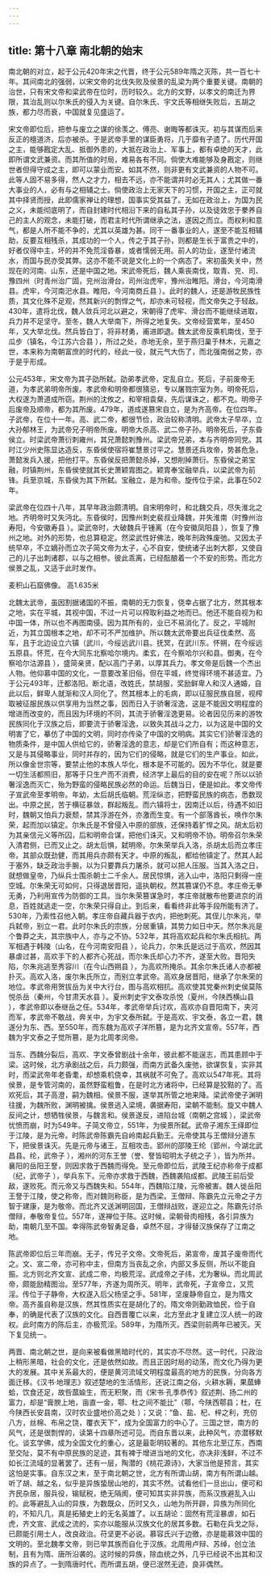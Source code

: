 ```yaml
---
---
---
```

title: 第十八章 南北朝的始末
---




南北朝的对立，起于公元420年宋之代晋，终于公元589年隋之灭陈，共一百七十年。其间南北的强弱，以宋文帝的北伐失败及侯景的乱梁为两个重要关键。南朝的治世，只有宋文帝和梁武帝在位时，历时较久。北方的文野，以孝文的南迁为界限，其治乱则以尔朱氏的侵入为关键。自尔朱氏、宇文氏等相继失败后，五胡之族，都力尽而衰，中国就复见盛运了。

宋文帝即位后，把参与废立之谋的徐羡之、傅亮、谢晦等都诛灭。初与其谋而后来反正的檀道济，后亦被杀。于是武帝手里的谋臣勇将，几于靡有孑遗了。历代开国之主，能够戡定大乱、抵御外患的，大抵在政治上、军事上，都有卓绝的天才，此即所谓文武兼资。而其所值的时局，难易各有不同。倘使大难能够及身戡定，则继世者但得守成之主，即可以蒙业而安。如其不然，则非更有文武兼资的人物不可。此等人固不易多得，然人之才力，相去不远，亦不能谓并时必无其人；尤其做一番大事业的人，必有与之相辅之士。倘使政治上无家天下的习惯，开国之主，正可就其中择贤而授，此即儒家禅让的理想，国事实受其益了。无如在政治上，为国为民之义，未能彻底明了，而自封建时代相沿下来的自私其子孙，以及徒效忠于豢养自己的主人的观念，未能打破，而君主时代所谓继承之法，遂因之而立。而权利和意气，都是人所不能不争的，尤其以英雄为甚。同干一番事业的人，遂至不能互相辅助，反要互相残杀，其成功的一个人，传之于其子孙，则都是生长于富贵之中的，好者仅得中主，坏的并不免荒淫昏暴，或者懦弱无用。前人的功业，遂至付诸流水，而国与民亦受其弊。这亦不能不说是文化上的一个病态了。宋初虽失关中，然现在的河南、山东，还是中国之地。宋武帝死后，魏人乘丧南伐，取青、兖、司、豫四州（时青州治广固，兖州治滑台，司州治虎牢，豫州治睢阳。滑台，今河南滑县。虎牢，今河南汜水县。睢阳，今河南商丘县 ）。此时的魏人，还是游牧民族性质，其文化殊不足观，然其新兴的剽悍之气，却亦未可轻视，而文帝失之于轻敌。430年，遣将北伐，魏人敛兵河北以避之，宋朝得了虎牢、滑台而不能继续进取，兵力并不足坚守。至冬，魏人大举南下，所得之地复失。文帝经营累年，至450年，又大举北伐。然兵皆白丁，将非材勇，甫进即退。魏太武帝反乘机南伐，至于瓜步（镇名，今江苏六合县 ），所过之处，赤地无余，至于燕归巢于林木，元嘉之世，本来称为南朝富庶的时代的，经此一役，就元气大伤了，而北强南弱之势，亦于是乎形成。

公元453年，宋文帝为其子劭所弑。劭弟孝武帝，定乱自立。死后，子前废帝无道，为孝武弟明帝所废。孝武帝和明帝都很猜忌，专以屠戮宗室为务。明帝死后，大权遂为萧道成所窃。荆州的沈攸之，和宰相袁粲，先后谋诛之，都不克。明帝子后废帝及顺帝，都为其所废。479年，道成遂篡宋自立，是为齐高帝。在位四年。子武帝，在位十一年。高、武二帝，都很节俭，政治较称清明。武帝太子早卒，立大孙郁林王，为武帝兄子明帝所废。明帝大杀高、武二帝子孙。明帝死后，子东昏侯立。时梁武帝萧衍刺雍州，其兄萧懿刺豫州。梁武帝兄弟，本与齐明帝同党。其时江少州史陈显达造反，东昏侯使宿将崔慧景讨平之。慧景还兵攻帝，势甚危急，萧懿发兵入援，把他打平。东昏侯反把萧懿杀掉，又想削掉萧衍。东昏侯之弟宝融，时镇荆州，东昏侯使就其长史萧颖胄图之。颖胄奉宝融举兵，以梁武帝为前锋。兵至京城，东昏侯为其下所弑。宝融立，是为和帝。旋传位于梁，此事在502年。

梁武帝在位四十八年，其早年政治颇清明。自宋明帝时，和北魏交兵，尽失淮北之地。齐明帝时又失沔北。东昏侯时，因豫州刺史裴叔业降魏，并失淮南（时豫州治寿阳，今安徽寿县 ）。梁武帝时，大破魏兵于锺离（在今安徽凤阳县 ），恢复了豫州之地。对外的形势，也总算稳定。然梁武性好佛法，晚年刑政殊废弛。又因太子统早卒，不立嫡孙而立次子简文帝为太子，心不自安，使统诸子出刺大郡，又使自己的儿子出刺诸郡，以与之相参。彼此乖离，已经酝酿着一个不安的形势。而北方侯景之乱，又适于此时发作。

麦积山石窟佛像。 高1.635米



北魏太武帝，虽因割据诸国的不振，南朝的无力恢复，侥幸占据了北方，然其根本之地，实在平城，其视中国，不过一片可以榨取利益之地而已。他还不能自视为和中国一体，所以也不再图南侵。因为其所有的，业已不易消化了。反之，平城附近，为其立国根本之地，却不可不严加维护。所以魏太武帝要出兵征伐柔然、高车，且于北边设立六镇（武川，今绥远武川县。抚冥，在武川东。怀朔，在今绥远五原县。怀荒，在今大同东北察哈尔境内。柔玄，在今察哈尔兴和县。御夷，在今察哈尔沽源县 ），盛简亲贤，配以高门子弟，以厚其兵力。孝文帝是后魏一个杰出人物。他仰慕中国的文化，一意要改革旧俗。但在平城，终觉得环境不甚适宜。乃于公元493年，迁都洛阳。断北语，改姓氏，禁胡服，奖励鲜卑人和汉人通婚，自此以后，鲜卑人就渐和汉人同化了。然其根本上的毛病，即以征服民族自居，视榨取被征服民族以供享用为当然之事，因而日入于骄奢淫逸，这是不能因文明程度的增进而改变的，而且因为环境的不同，其流于骄奢淫逸更易。论者因见历来的游牧民族同化于汉族之后，即要流于骄奢淫逸，以致失其战斗之力，以为这是中国的文明害了它，摹仿了中国的文明，同时亦传染了中国的文明病。其实它们骄奢淫逸的物质条件，是中国人供给它的，骄奢淫逸的意志，却是它们所自有；而这种意志，又是与其侵略事业，同时并存的，因为它们的侵略，就是它们的生产事业。如此，所以像金世宗等，要禁止他的本族人华化，根本是不可能的。因为不华化，就是要一切生活都照旧，那等于只生产而不消费，经济学上最后的目的安在呢？所以以骄奢淫逸而灭亡，殆为野蛮的侵略民族必然的命运。后魏当日，便是如此。孝文帝传子宣武帝至孝明帝。年幼，太后胡氏临朝。荒淫纵恣，把野蛮民族的病态，悉数现出。中原之民，苦于横征暴敛，群起叛乱。而六镇将士，因南迁以后，待遇不如旧时，魏朝又怕兵力衰颓，禁其浮游在外，亦激而生变。有一个部落酋长，唤作尔朱荣，起而加以镇定。尔朱氏是不曾侵入中原的部族，还保持着犷悍之风。胡太后初为其亲信元义等所囚，后和明帝合谋，把他们诛灭。又和明帝不协。明帝召尔朱荣入清君侧，已而又止之。胡太后惧，弑明帝。尔朱荣举兵入洛，杀胡太后而立孝庄帝。其部众既劲健，而其用兵亦颇有天才。中原的叛乱，都给他镇定了。然其人起于塞外，缺乏政治手腕，以为只要靠兵力屠杀，就可以把人压服。当其入洛之日，就想做皇帝，乃纵兵士围杀朝士二千余人。居民惊惧，逃入山中，洛阳只剩得一座空城。尔朱荣无可如何，只得退居晋阳，遥执朝权。然其篡谋仍不息。孝庄帝无拳无勇，乃利用宣传为防御的工具。当尔朱荣篡谋急时，孝庄帝就散布他要进京的消息，百姓就逃走一空，尔朱荣只得自止。到后来，看看终非此等手段所能有济了。530年，乃索性召他入朝。孝庄帝自藏兵器于衣内，把他刺死。其侄儿尔朱兆，举兵弑帝，别立一君。此时尔朱氏的宗族，分居重镇，其势力如日中天。然尔朱兆是个鲁莽之夫，其宗族中人，亦与之不协。532年，其将高欢起兵和尔朱氏相抗。两军相遇于韩陵（山名，在今河南安阳县 ），论兵力，尔朱氏是远过于高欢，然因其暴虐过甚，高欢手下的人都齐心死战，而尔朱氏却心力不齐，遂至大败。晋阳失陷，尔朱兆逃至秀容川（在今山西朔县 ），为高欢所掩杀。其余尔朱氏诸人亦都被扑灭。高欢入洛，废尔朱氏所立，而别立孝武帝。高欢身居晋阳，继承了尔朱荣的地位。孝武帝用贺拔岳为关中大行台，图与高欢相抗。高欢使其党秦州刺史侯莫陈悦杀岳（秦州，今甘肃天水县 ）。夏州刺史宇文泰攻杀悦（夏州，今陕西横山县 ），孝武帝即以泰继岳之任。534年，孝武帝举兵讨欢，高欢亦自晋阳南下，夹河而军，孝武帝不敢战，奔关中，为宇文泰所弑。于是高欢、宇文泰，各立一君，魏遂分为东、西。至550年，而东魏为高欢子洋所篡，是为北齐文宣帝。557年，西魏为宇文泰之子觉所篡，是为北周孝闵帝。

当东、西魏分裂后，高欢、字文泰曾剧战十余年，彼此都不能逞志，而其患顾中于梁。这时候，北方承剧战之后，兵力颇强，而南方武备久废弛，欲谋恢复，实非其时，而梁武帝年老昏耄，却想乘机侥幸，其祸就不可免了。高欢以547年死。其将侯景，是专管河南的，虽然野蛮粗鲁，在是时北方诸将中，已经算是狡黠的了。高欢死后，其子高澄，嗣为魏相。侯景不服，遂举其所管之地来降。梁武帝使子渊明往援，为魏所败，渊明被擒。侯景逃入梁境，袭据寿阳，梁朝不能制。旋又中魏人反间之计，想牺牲侯景，与魏言和。侯景遂反，进陷台城（南朝之宫城 ），梁武帝忧愤而崩，时为549年。子简文帝立，551年，为侯景所弑。武帝子湘东王绎即位于江陵，是为元帝。时陈武帝陈霸先自岭南起兵勤王。元帝使其与王僧辩分道东下，把侯景诛灭。先是元帝与诸王，互相攻击。郢州的邵陵王纶（郢州，今湖北武昌县。纶，武帝子 ），湘州的河东王誉（誉、詧皆昭明太子统之子 ），皆为所并。襄阳的岳阳王詧，则因求救于西魏而得免。至元帝即位后，武陵王纪亦称帝于成都（纪，武帝子 ），举兵东下。元帝亦求救于西魏，西魏袭陷成都。武陵王前后受敌，遂败死。而元帝又与西魏失和。554年，西魏陷江陵，元帝被害。魏人徙岳阳王詧于江陵，使之称帝，而对魏则称臣，是为西梁。王僧辩、陈霸先立元帝之子方智于建康，是为敬帝。而北齐又送渊明回国，王僧辩战败，遂迎立之。陈霸先讨杀僧辩，奉敬帝复位。557年，遂禅位于陈。这时候，梁朝骨肉相残，各引异族为助，南朝几至不国。幸得陈武帝智勇足备，卓然不屈，才得替汉族保存了江南之地。

陈武帝即位后三年而崩。无子，传兄子文帝。文帝死后，弟宣帝，废其子废帝而代之。文、宣二帝，亦可称中主，但南方当丧乱之余，内部又多反侧，所以不能自振。北方则北齐文宣、武成二帝，均极荒淫。武成帝之子纬，尤为奢纵。而北周武帝，颇能励精图治。至577年，齐遂为周所灭。明年，武帝死，子宣帝立，又荒淫。传位于子静帝，大权遂入后父杨坚之手。581年，坚废静帝自立，是为隋文帝。高齐虽自称是汉族，然其性质实在是胡化了的。隋文帝则勤政恤民，俭于自奉，的确是代表了汉族的文化。自西晋覆亡以来，北方至此才复建立汉人统一的政权。此时南方的陈后主，亦极荒淫。589年，为隋所灭。西梁则前两年已被灭。天下复见统一。

两晋、南北朝之世，是向来被看做黑暗时代的，其实亦不尽然。这一时代，只政治上稍形黑暗，社会的文化，还是依然如故。而且正因时局的动荡，而文化乃得为更大的发展。其中关系最大的，便是黄河流域文明程度最高的地方的民族，分向各方面迁移。《汉书·地理志》叙述楚地的生活情形，还说江南之俗，火耕水耨，果蓏蜯蛤，饮食还足，故呰蓏婾生，而无积聚，而《宋书·孔季恭传》叙述荆、扬二州的富力，却是“膏腴上地，亩直一金，鄠、杜之间不能比”（鄠，今陕西鄠县；杜，在今陕西长安县南，汉时农业盛地价高之处 ）；又说：“鱼、盐、杞、梓之利，充仞八方，丝棉、布帛之饶，覆衣天下”，成为全国富力的中心了。三国之世，南方的风气，还是很剽悍的，读第十四章所述可见。而自东晋以来，此种风气，亦潜移默化。谈玄学佛，成为全国文化的重心，这是最彰明较著的。其他东北至辽东，西南至交阯，莫不有中原民族的足迹，其有裨于增进当地的文化，亦决非浅鲜，不过不如长江流域的显著罢了。还有一层，陶潜的《桃花源诗》，大家当他是预言，其实这怕是实事。自东汉之末，至于南北朝之世，北方有所谓山胡，南方有所谓山越。听了胡、越之名，似乎是异族蛰居山地的，其实不然。试看他们一旦出山，便可和齐民杂居，服兵役，输赋税，绝无隔阂，便可知其实非异族，而系汉族避乱入山的。此等避乱入山的异族，为数既众，历时又久，山地为所开辟，异族为所同化的，不知凡几，真是拓殖史上的无名英雄了。以五胡论：固然有荒淫暴虐，如石虎，齐文宣、武成之流的，实亦以能服从汉族文化的居其多数。石勒在兵戈之际，已颇能引用士人，改良政治。苻坚更不必说。慕容氏兴于边徼，亦是能慕效中国的文明的。至北魏孝文帝，则已举其族而自化于汉族。北周用卢辩、苏绰，创立法制，且有为隋、唐所沿袭的。这时候的异族，除血统之外，几乎已经说不出其和汉族的异点了。一到隋唐时代，而所谓五胡，便已泯然无迹，良非偶然。